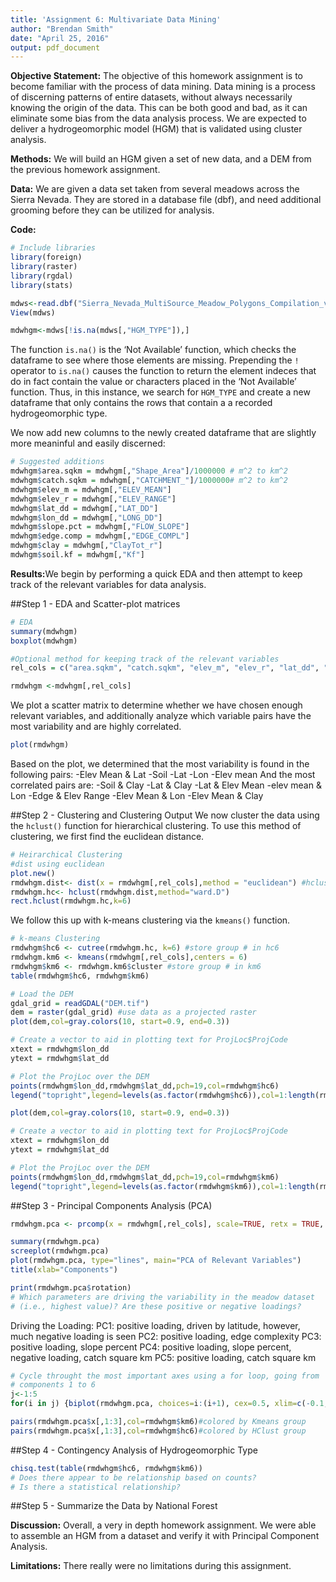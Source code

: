 ```yaml
---
title: 'Assignment 6: Multivariate Data Mining'
author: "Brendan Smith"
date: "April 25, 2016"
output: pdf_document
---
```


**Objective Statement:** The objective of this homework assignment is to become familiar with the process of data mining. Data mining is a process of discerning patterns of entire datasets, without always necessarily knowing the origin of the data. This can be both good and bad, as it can eliminate some bias from the data analysis process. We are expected to deliver a hydrogeomorphic model (HGM) that is validated using cluster analysis.

**Methods:** We will build an HGM given a set of new data, and a DEM from the previous homework assignment. 

**Data:** We are given a data set taken from several meadows across the Sierra Nevada. They are stored in a database file (dbf), and need additional grooming before they can be utilized for analysis.

**Code:**
```r
# Include libraries
library(foreign)
library(raster)
library(rgdal)
library(stats)

mdws<-read.dbf("Sierra_Nevada_MultiSource_Meadow_Polygons_Compilation_v1.dbf")
View(mdws)

mdwhgm<-mdws[!is.na(mdws[,"HGM_TYPE"]),]
```

The function `is.na()` is the 'Not Available' function, which checks the dataframe to see where those elements are missing. Prepending the `!` operator to `is.na()` causes the function to return the element indeces that do in fact contain the value or characters placed in the 'Not Available' function. Thus, in this instance, we search for `HGM_TYPE` and create a new dataframe that only contains the rows that contain a a recorded hydrogeomorphic type.

We now add new columns to the newly created dataframe that are slightly more meaninful and easily discerned:
```r
# Suggested additions
mdwhgm$area.sqkm = mdwhgm[,"Shape_Area"]/1000000 # m^2 to km^2
mdwhgm$catch.sqkm = mdwhgm[,"CATCHMENT_"]/1000000# m^2 to km^2
mdwhgm$elev_m = mdwhgm[,"ELEV_MEAN"]
mdwhgm$elev_r = mdwhgm[,"ELEV_RANGE"]
mdwhgm$lat_dd = mdwhgm[,"LAT_DD"]
mdwhgm$lon_dd = mdwhgm[,"LONG_DD"]
mdwhgm$slope.pct = mdwhgm[,"FLOW_SLOPE"]
mdwhgm$edge.comp = mdwhgm[,"EDGE_COMPL"]
mdwhgm$clay = mdwhgm[,"ClayTot_r"]
mdwhgm$soil.kf = mdwhgm[,"Kf"]

```
 
**Results:**We begin by performing a quick EDA and then attempt to keep track of the relevant variables for data analysis.

##Step 1 - EDA and Scatter-plot matrices
```r
# EDA
summary(mdwhgm)
boxplot(mdwhgm)

#Optional method for keeping track of the relevant variables
rel_cols = c("area.sqkm", "catch.sqkm", "elev_m", "elev_r", "lat_dd", "lon_dd", "slope.pct", "edge.comp", "clay", "soil.kf")

rmdwhgm <-mdwhgm[,rel_cols]

```
We plot a scatter matrix to determine whether we have chosen enough relevant variables, and additionally analyze which variable pairs have the most variability and are highly correlated.
```r
plot(rmdwhgm)
```
Based on the plot, we determined that the most variability is found in the following pairs:
-Elev Mean & Lat
-Soil
-Lat
-Lon
-Elev mean
And the most correlated pairs are:
-Soil & Clay
-Lat & Clay
-Lat & Elev Mean
-elev mean & Lon
-Edge & Elev Range
-Elev Mean & Lon
-Elev Mean & Clay

##Step 2 - Clustering and Clustering Output
We now cluster the data using the `hclust()` function for hierarchical clustering. To use this method of clustering, we first find the euclidean distance. 
```r
# Heirarchical Clustering
#dist using euclidean
plot.new()
rmdwhgm.dist<- dist(x = rmdwhgm[,rel_cols],method = "euclidean") #hclust using ward.D
rmdwhgm.hc<- hclust(rmdwhgm.dist,method="ward.D")
rect.hclust(rmdwhgm.hc,k=6)
```

We follow this up with k-means clustering via the `kmeans()` function. 

```r
# k-means Clustering
rmdwhgm$hc6 <- cutree(rmdwhgm.hc, k=6) #store group # in hc6
rmdwhgm.km6 <- kmeans(rmdwhgm[,rel_cols],centers = 6)
rmdwhgm$km6 <- rmdwhgm.km6$cluster #store group # in km6
table(rmdwhgm$hc6, rmdwhgm$km6)
```


```r
# Load the DEM
gdal_grid = readGDAL("DEM.tif")
dem = raster(gdal_grid) #use data as a projected raster
plot(dem,col=gray.colors(10, start=0.9, end=0.3))

# Create a vector to aid in plotting text for ProjLoc$ProjCode
xtext = rmdwhgm$lon_dd
ytext = rmdwhgm$lat_dd

# Plot the ProjLoc over the DEM
points(rmdwhgm$lon_dd,rmdwhgm$lat_dd,pch=19,col=rmdwhgm$hc6)
legend("topright",legend=levels(as.factor(rmdwhgm$hc6)),col=1:length(rmdwhgm$hc6),pch=19)
```


```r
plot(dem,col=gray.colors(10, start=0.9, end=0.3))

# Create a vector to aid in plotting text for ProjLoc$ProjCode
xtext = rmdwhgm$lon_dd
ytext = rmdwhgm$lat_dd

# Plot the ProjLoc over the DEM
points(rmdwhgm$lon_dd,rmdwhgm$lat_dd,pch=19,col=rmdwhgm$km6)
legend("topright",legend=levels(as.factor(rmdwhgm$km6)),col=1:length(rmdwhgm$km6),pch=19)
```


##Step 3 - Principal Components Analysis (PCA)

```r
rmdwhgm.pca <- prcomp(x = rmdwhgm[,rel_cols], scale=TRUE, retx = TRUE, center = TRUE, scores=TRUE)

summary(rmdwhgm.pca)
screeplot(rmdwhgm.pca)
plot(rmdwhgm.pca, type="lines", main="PCA of Relevant Variables")
title(xlab="Components")
```

```r
print(rmdwhgm.pca$rotation)
# Which parameters are driving the variability in the meadow dataset 
# (i.e., highest value)? Are these positive or negative loadings?
```

Driving the Loading:
PC1: positive loading, driven by latitude, however, much negative loading is seen
PC2: positive loading, edge complexity
PC3: positive loading, slope percent
PC4: positive loading, slope percent, negative loading, catch square km
PC5: positive loading, catch square km

```r
# Cycle throught the most important axes using a for loop, going from
# components 1 to 6
j<-1:5
for(i in j) {biplot(rmdwhgm.pca, choices=i:(i+1), cex=0.5, xlim=c(-0.1,0.2), ylim=c(- 0.1,0.2))}
```

```r
pairs(rmdwhgm.pca$x[,1:3],col=rmdwhgm$km6)#colored by Kmeans group
pairs(rmdwhgm.pca$x[,1:3],col=rmdwhgm$hc6)#colored by HClust group
```

##Step 4 - Contingency Analysis of Hydrogeomorphic Type

```r
chisq.test(table(rmdwhgm$hc6, rmdwhgm$km6))
# Does there appear to be relationship based on counts? 
# Is there a statistical relationship?
```

##Step 5 - Summarize the Data by National Forest


**Discussion:** Overall, a very in depth homework assignment. We were able to assemble an HGM from a dataset and verify it with Principal Component Analysis.

**Limitations:** There really were no limitations during this assignment.